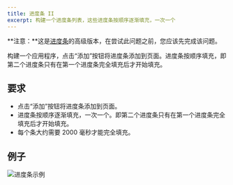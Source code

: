```yaml
---
title: 进度条 II
excerpt: 构建一个进度条列表，这些进度条按顺序逐渐填充，一次一个
---
```


**注意：**这是[进度条](/questions/user-interface/progress-bars)的高级版本，在尝试此问题之前，您应该先完成该问题。

构建一个应用程序，点击“添加”按钮将进度条添加到页面。进度条按顺序填充，即第二个进度条只有在第一个进度条完全填充后才开始填充。

## 要求

* 点击“添加”按钮将进度条添加到页面。
* 进度条按顺序逐渐填充，一次一个。即第二个进度条只有在第一个进度条完全填充后才开始填充。
* 每个条大约需要 2000 毫秒才能完全填充。

## 例子

![进度条示例](/img/questions/progress-bars-ii/progress-bars-example.png)
